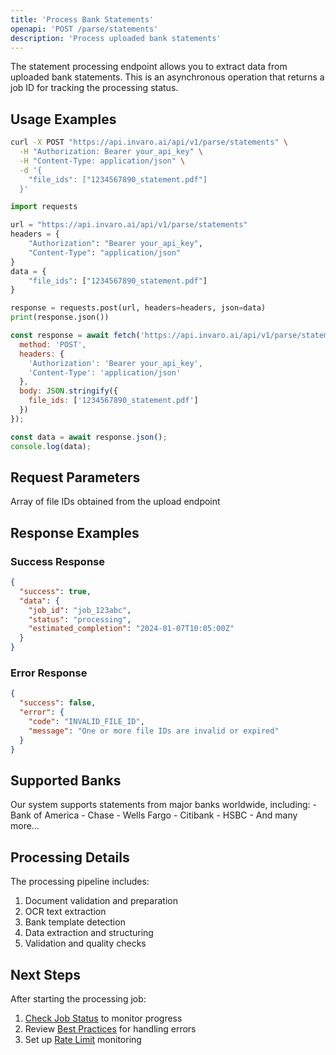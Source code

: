 ```yaml
---
title: 'Process Bank Statements'
openapi: 'POST /parse/statements'
description: 'Process uploaded bank statements'
---
```


The statement processing endpoint allows you to extract data from uploaded bank statements. This is an asynchronous operation that returns a job ID for tracking the processing status.

## Usage Examples

<CodeGroup>

```bash cURL
curl -X POST "https://api.invaro.ai/api/v1/parse/statements" \
  -H "Authorization: Bearer your_api_key" \
  -H "Content-Type: application/json" \
  -d '{
    "file_ids": ["1234567890_statement.pdf"]
  }'
```

```python Python
import requests

url = "https://api.invaro.ai/api/v1/parse/statements"
headers = {
    "Authorization": "Bearer your_api_key",
    "Content-Type": "application/json"
}
data = {
    "file_ids": ["1234567890_statement.pdf"]
}

response = requests.post(url, headers=headers, json=data)
print(response.json())
```

```javascript JavaScript
const response = await fetch('https://api.invaro.ai/api/v1/parse/statements', {
  method: 'POST',
  headers: {
    'Authorization': 'Bearer your_api_key',
    'Content-Type': 'application/json'
  },
  body: JSON.stringify({
    file_ids: ['1234567890_statement.pdf']
  })
});

const data = await response.json();
console.log(data);
```

</CodeGroup>

## Request Parameters

<ParamField body="file_ids" type="array" required>
  Array of file IDs obtained from the upload endpoint
</ParamField>

## Response Examples

### Success Response

```json
{
  "success": true,
  "data": {
    "job_id": "job_123abc",
    "status": "processing",
    "estimated_completion": "2024-01-07T10:05:00Z"
  }
}
```

### Error Response

```json
{
  "success": false,
  "error": {
    "code": "INVALID_FILE_ID",
    "message": "One or more file IDs are invalid or expired"
  }
}
```

## Supported Banks

<Card>
Our system supports statements from major banks worldwide, including:
- Bank of America
- Chase
- Wells Fargo
- Citibank
- HSBC
- And many more...
</Card>

## Processing Details

The processing pipeline includes:
1. Document validation and preparation
2. OCR text extraction
3. Bank template detection
4. Data extraction and structuring
5. Validation and quality checks

## Next Steps

After starting the processing job:
1. [Check Job Status](/api-reference/endpoints/get-statement-status) to monitor progress
2. Review [Best Practices](/api-reference/best-practices/error-handling) for handling errors
3. Set up [Rate Limit](/api-reference/rate-limits) monitoring 